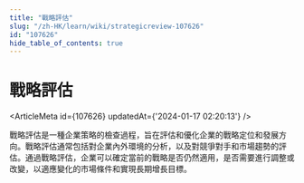 ```yaml
---
title: "戰略評估"
slug: "/zh-HK/learn/wiki/strategicreview-107626"
id: "107626"
hide_table_of_contents: true
---
```



# 戰略評估

<ArticleMeta id={107626} updatedAt={'2024-01-17 02:20:13'} />
<div className='border-solid border-b border-t-0 my-4 border-[var(--ifm-color-gray-300)]' />

戰略評估是一種企業策略的檢查過程，旨在評估和優化企業的戰略定位和發展方向。戰略評估通常包括對企業內外環境的分析，以及對競爭對手和市場趨勢的評估。通過戰略評估，企業可以確定當前的戰略是否仍然適用，是否需要進行調整或改變，以適應變化的市場條件和實現長期增長目標。
